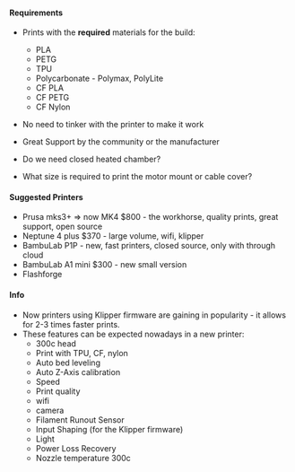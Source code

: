 #### Requirements

- Prints with the **required** materials for the build:

  - PLA
  - PETG
  - TPU
  - Polycarbonate - Polymax, PolyLite
  - CF PLA
  - CF PETG
  - CF Nylon

- No need to tinker with the printer to make it work
- Great Support by the community or the manufacturer
- Do we need closed heated chamber?
- What size is required to print the motor mount or cable cover?

#### Suggested Printers

- Prusa mks3+ => now MK4 $800 - the workhorse, quality prints, great support, open source
- Neptune 4 plus $370 - large volume, wifi, klipper
- BambuLab P1P - new, fast printers, closed source, only with through cloud
- BambuLab A1 mini $300 - new small version
- Flashforge

#### Info

- Now printers using Klipper firmware are gaining in popularity - it allows for 2-3 times faster prints.
- These features can be expected nowadays in a new printer:
  - 300c head
  - Print with TPU, CF, nylon
  - Auto bed leveling
  - Auto Z-Axis calibration
  - Speed
  - Print quality
  - wifi
  - camera
  - Filament Runout Sensor
  - Input Shaping (for the Klipper firmware)
  - Light
  - Power Loss Recovery
  - Nozzle temperature 300c
